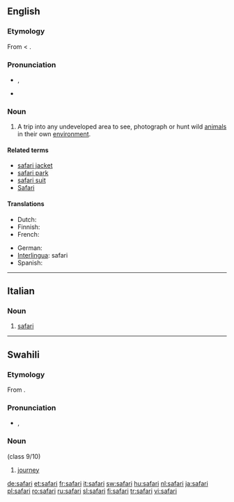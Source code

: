 {{also|Safari}}
==English==
{{wikipedia}}
===Etymology===
From {{etyl|sw}} {{term|safari|lang=sw}} < {{etyl|ar}} {{term|سفر|sc=Arab|tr=safara||travel|lang=ar}}.

===Pronunciation===
* {{a|UK}} {{IPA|/səˈfɑː(ɹ).i/}}, {{SAMPA|/s@"fA:(r\).i/}}
* {{rhymes|ɑːri}}

===Noun===
{{en-noun}}

# A trip into any undeveloped area to see, photograph or hunt wild [[animal]]s in their own [[environment]].

====Related terms====
* [[safari jacket]]
* [[safari park]]
* [[safari suit]]
* [[Safari]]

====Translations====
{{trans-top|a trip into any undeveloped area}}
* Dutch: {{t+|nl|safari}}
* Finnish: {{t-|fi|safari}}
* French: {{t+|fr|safari|m}}
{{trans-mid}}
* German: {{t-|de|Safari|f}}
* [[Interlingua]]: safari
* Spanish: {{t-|es|safari|m}}
{{trans-bottom}}

----
==Italian==

===Noun===
{{wikipedia|lang=it}}
{{infl|it|noun|g=m|inv}}

# [[#English|safari]]

----
==Swahili==

===Etymology===
From {{etyl|ar|sw}} {{term|سفر|tr=safar|sc=Arab||travel|lang=ar}}.

===Pronunciation===
* {{IPA|/sɑˈfɑɾi/|lang=sw}}, {{SAMPA|/sA"fA4i/}}

===Noun===
{{sw-noun}} (class 9/10)

# [[journey]]

[[de:safari]]
[[et:safari]]
[[fr:safari]]
[[it:safari]]
[[sw:safari]]
[[hu:safari]]
[[nl:safari]]
[[ja:safari]]
[[pl:safari]]
[[ro:safari]]
[[ru:safari]]
[[sl:safari]]
[[fi:safari]]
[[tr:safari]]
[[vi:safari]]